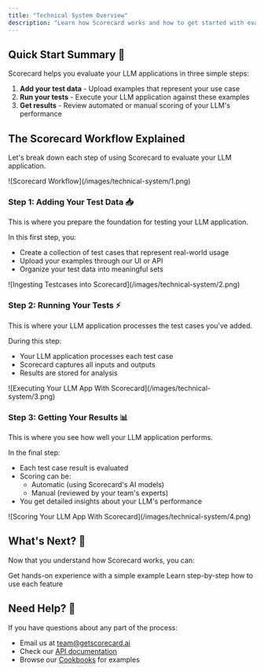 ```yaml
---
title: "Technical System Overview"
description: "Learn how Scorecard works and how to get started with evaluating your LLM applications."
---
```


## Quick Start Summary 🚀

Scorecard helps you evaluate your LLM applications in three simple steps:

1. **Add your test data** - Upload examples that represent your use case
2. **Run your tests** - Execute your LLM application against these examples
3. **Get results** - Review automated or manual scoring of your LLM's performance

## The Scorecard Workflow Explained

Let's break down each step of using Scorecard to evaluate your LLM application.

<Frame caption="The Overall Scorecard Workflow">
![Scorecard Workflow](/images/technical-system/1.png)
</Frame>

### Step 1: Adding Your Test Data 📥

<Note>
This is where you prepare the foundation for testing your LLM application.
</Note>

In this first step, you:
- Create a collection of test cases that represent real-world usage
- Upload your examples through our UI or API
- Organize your test data into meaningful sets

<Frame caption="Ingesting Testcases into Scorecard">
![Ingesting Testcases into Scorecard](/images/technical-system/2.png)
</Frame>

### Step 2: Running Your Tests ⚡

<Note>
This is where your LLM application processes the test cases you've added.
</Note>

During this step:
- Your LLM application processes each test case
- Scorecard captures all inputs and outputs
- Results are stored for analysis

<Frame caption="Executing Your LLM App With Scorecard">
![Executing Your LLM App With Scorecard](/images/technical-system/3.png)
</Frame>

### Step 3: Getting Your Results 📊

<Note>
This is where you see how well your LLM application performs.
</Note>

In the final step:
- Each test case result is evaluated
- Scoring can be:
  - Automatic (using Scorecard's AI models)
  - Manual (reviewed by your team's experts)
- You get detailed insights about your LLM's performance

<Frame caption="Scoring Your LLM App With Scorecard">
![Scoring Your LLM App With Scorecard](/images/technical-system/4.png)
</Frame>

## What's Next? 🎯

Now that you understand how Scorecard works, you can:

<CardGroup cols={2}>
  <Card title="Try the Quickstart" icon="rocket" href="/docs/documentation/how-to-use-scorecard/quickstart/python">
    Get hands-on experience with a simple example
  </Card>
  <Card title="Explore Guides" icon="book-open" href="/docs/documentation/how-to-use-scorecard/guides/create-a-testset/using-the-testset-ui">
    Learn step-by-step how to use each feature
  </Card>
</CardGroup>

## Need Help? 💬

If you have questions about any part of the process:
- Email us at [team@getscorecard.ai](mailto:team@getscorecard.ai)
- Check our [API documentation](/api-reference)
- Browse our [Cookbooks](/docs/documentation/how-to-use-scorecard/cookbooks) for examples